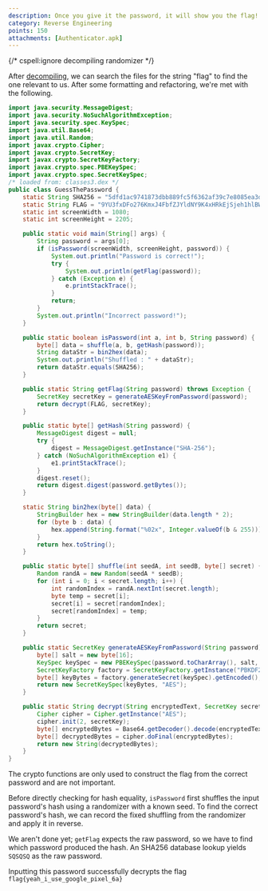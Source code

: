 ```yaml
---
description: Once you give it the password, it will show you the flag!
category: Reverse Engineering
points: 150
attachments: [Authenticator.apk]
---
```

{/* cspell:ignore decompiling randomizer */}

After [decompiling](http://www.javadecompilers.com/apktool), we can search the files for the string "flag" to find the one relevant to us. After some formatting and refactoring, we're met with the following.

```java
import java.security.MessageDigest;
import java.security.NoSuchAlgorithmException;
import java.security.spec.KeySpec;
import java.util.Base64;
import java.util.Random;
import javax.crypto.Cipher;
import javax.crypto.SecretKey;
import javax.crypto.SecretKeyFactory;
import javax.crypto.spec.PBEKeySpec;
import javax.crypto.spec.SecretKeySpec;
/* loaded from: classes3.dex */
public class GuessThePassword {
    static String SHA256 = "5dfd1ac9741873dbb889fc5f6362af39c7e8085ea3d952974f37ca66e6f6c597";
    static String FLAG = "9YU3fxDFo276KmxJ4FbfZJYldNY9K4xHRkEjSjeh1hlBWGgYr4CRGo2+w4bHKIL7";
    static int screenWidth = 1080;
    static int screenHeight = 2205;

    public static void main(String[] args) {
        String password = args[0];
        if (isPassword(screenWidth, screenHeight, password)) {
            System.out.println("Password is correct!");
            try {
                System.out.println(getFlag(password));
            } catch (Exception e) {
                e.printStackTrace();
            }
            return;
        }
        System.out.println("Incorrect password!");
    }

    public static boolean isPassword(int a, int b, String password) {
        byte[] data = shuffle(a, b, getHash(password));
        String dataStr = bin2hex(data);
        System.out.println("Shuffled : " + dataStr);
        return dataStr.equals(SHA256);
    }

    public static String getFlag(String password) throws Exception {
        SecretKey secretKey = generateAESKeyFromPassword(password);
        return decrypt(FLAG, secretKey);
    }

    public static byte[] getHash(String password) {
        MessageDigest digest = null;
        try {
            digest = MessageDigest.getInstance("SHA-256");
        } catch (NoSuchAlgorithmException e1) {
            e1.printStackTrace();
        }
        digest.reset();
        return digest.digest(password.getBytes());
    }

    static String bin2hex(byte[] data) {
        StringBuilder hex = new StringBuilder(data.length * 2);
        for (byte b : data) {
            hex.append(String.format("%02x", Integer.valueOf(b & 255)));
        }
        return hex.toString();
    }

    public static byte[] shuffle(int seedA, int seedB, byte[] secret) {
        Random randA = new Random(seedA * seedB);
        for (int i = 0; i < secret.length; i++) {
            int randomIndex = randA.nextInt(secret.length);
            byte temp = secret[i];
            secret[i] = secret[randomIndex];
            secret[randomIndex] = temp;
        }
        return secret;
    }

    public static SecretKey generateAESKeyFromPassword(String password) throws Exception {
        byte[] salt = new byte[16];
        KeySpec keySpec = new PBEKeySpec(password.toCharArray(), salt, 10000, 128);
        SecretKeyFactory factory = SecretKeyFactory.getInstance("PBKDF2WithHmacSHA1");
        byte[] keyBytes = factory.generateSecret(keySpec).getEncoded();
        return new SecretKeySpec(keyBytes, "AES");
    }

    public static String decrypt(String encryptedText, SecretKey secretKey) throws Exception {
        Cipher cipher = Cipher.getInstance("AES");
        cipher.init(2, secretKey);
        byte[] encryptedBytes = Base64.getDecoder().decode(encryptedText);
        byte[] decryptedBytes = cipher.doFinal(encryptedBytes);
        return new String(decryptedBytes);
    }
}
```

The crypto functions are only used to construct the flag from the correct password and are not important.

Before directly checking for hash equality, `isPassword` first shuffles the input password's hash using a randomizer with a known seed. To find the correct password's hash, we can record the fixed shuffling from the randomizer and apply it in reverse.

We aren't done yet; `getFlag` expects the raw password, so we have to find which password produced the hash. An SHA256 database lookup yields `SQSQSQ` as the raw password.

Inputting this password successfully decrypts the flag `flag{yeah_i_use_google_pixel_6a}`
